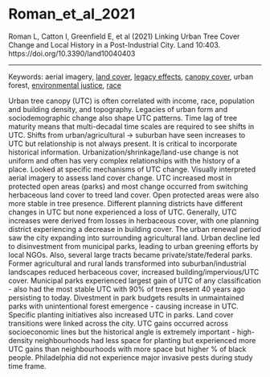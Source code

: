 # Roman_et_al_2021

Roman L, Catton I, Greenfield E, et al (2021) Linking Urban Tree Cover Change and Local History in a Post-Industrial City. Land 10:403. https://doi.org/10.3390/land10040403

---

Keywords: aerial imagery, [land cover](../topics/LandCover.qmd), [legacy effects](../topics/LegacyEffects.qmd), [canopy cover](../topics/CanopyCover.qmd), urban forest, [environmental justice](../topics/EnvironmentalJustice.qmd), [race](../topics/Race.qmd)	 

Urban tree canopy (UTC) is often correlated with income, race, population and building density, and topography. Legacies of urban form and sociodemographic change also shape UTC patterns. Time lag of tree maturity means that multi-decadal time scales are required to see shifts in UTC. Shifts from urban/agricultural -> suburban have seen increases to UTC but relationship is not always present. It is critical to incorporate historical information. Urbanization/shrinkage/land-use change is not uniform and often has very complex relationships with the history of a place. Looked at specific mechanisms of UTC change. Visually interpreted aerial imagery to assess land cover change. UTC increased most in protected open areas (parks) and most change occurred from switching herbaceous land cover to treed land cover. Open protected areas were also more stable in tree presence. Different planning districts have different changes in UTC but none experienced a loss of UTC. Generally, UTC increases were derived from losses in herbaceous cover, with one planning district experiencing a decrease in building cover. The urban renewal period saw the city expanding into surrounding agricultural land. Urban decline led to disinvestment from municipal parks, leading to urban greening efforts by local NGOs. Also, several large tracts became private/state/federal parks. Former agricultural and rural lands transformed into suburban/industrial landscapes reduced herbaceous cover, increased building/impervious/UTC cover. Municipal parks experienced largest gain of UTC of any classification - also had the most stable UTC with 90% of trees present 40 years ago persisting to today. Divestment in park budgets results in unmaintained parks with unintentional forest emergence - causing increase in UTC. Specific planting initiatives also increased UTC in parks. Land cover transitions were linked across the city. UTC gains occurred across socioeconomic lines but the historical angle is extremely important - high-density neighbourhoods had less space for planting but experienced more UTC gains than neighbourhoods with more space but higher % of black people. Philadelphia did not experience major invasive pests during study time frame.
